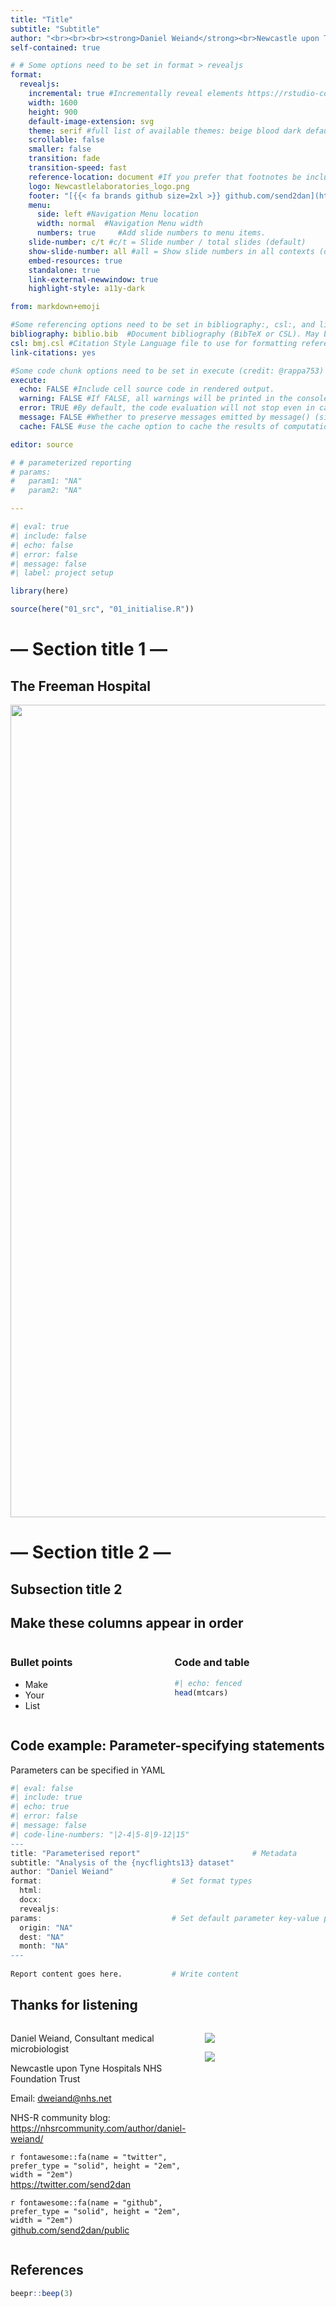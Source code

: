 ```yaml
---
title: "Title" 
subtitle: "Subtitle"
author: "<br><br><br><strong>Daniel Weiand</strong><br>Newcastle upon Tyne Hospitals NHS Foundation Trust<br><br>Event (Year) | Month Day"
self-contained: true

# # Some options need to be set in format > revealjs
format:
  revealjs:
    incremental: true #Incrementally reveal elements https://rstudio-conf-2022.github.io/get-started-quarto/materials/05-presentations.html#/lists
    width: 1600
    height: 900
    default-image-extension: svg
    theme: serif #full list of available themes: beige blood dark default league moon night serif simple sky solarized
    scrollable: false
    smaller: false
    transition: fade
    transition-speed: fast
    reference-location: document #If you prefer that footnotes be included at the end of the document, specify the reference-location: document option
    logo: Newcastlelaboratories_logo.png
    footer: "[{{< fa brands github size=2xl >}} github.com/send2dan](https://github.com/send2dan) [{{< fa brands twitter size=2xl >}} \\@send2dan](https://twitter.com/send2dan)"
    menu:
      side: left #Navigation Menu location
      width: normal  #Navigation Menu width
      numbers: true 	#Add slide numbers to menu items.
    slide-number: c/t #c/t = Slide number / total slides (default)
    show-slide-number: all #all = Show slide numbers in all contexts (default)
    embed-resources: true
    standalone: true
    link-external-newwindow: true
    highlight-style: a11y-dark

from: markdown+emoji

#Some referencing options need to be set in bibliography:, csl:, and link-citations: 
bibliography: biblio.bib  #Document bibliography (BibTeX or CSL). May be a single file or a list of files
csl: bmj.csl #Citation Style Language file to use for formatting references.
link-citations: yes

#Some code chunk options need to be set in execute (credit: @rappa753)
execute:
  echo: FALSE #Include cell source code in rendered output. 
  warning: FALSE #If FALSE, all warnings will be printed in the console instead of the output document
  error: TRUE #By default, the code evaluation will not stop even in case of errors! If we want to stop on errors, we need to set this option to FALSE.
  message: FALSE #Whether to preserve messages emitted by message() (similar to the option warning
  cache: FALSE #use the cache option to cache the results of computations. You may however need to manually refresh the cache if you know that some other input (or even time) has changed sufficiently to warrant an update. To do this, render either individual files or an entire project using the --cache-refresh option, e.g. [terminal] quarto render mydoc.qmd --cache-refresh # single doc or [terminal] quarto render --cache-refresh # entire project

editor: source

# # parameterized reporting
# params:
#   param1: "NA"
#   param2: "NA"

---
```


```r
#| eval: true
#| include: false
#| echo: false
#| error: false
#| message: false
#| label: project setup

library(here)

source(here("01_src", "01_initialise.R"))

```

# --- Section title 1 --- <br> {background-color="#023B2C"}

## The Freeman Hospital

![](images/freeman.png){width="1300"}
<br>

# --- Section title 2 --- <br> {background-color="#023B2C"}

## Subsection title 2

## Make these columns appear in order

::::: {.columns}

:::: {.column width="50%"}

### Bullet points

- Make
- Your 
- List

::::

:::: {.column width="50%"}

### Code and table

```r
#| echo: fenced
head(mtcars)
```

::::

:::::

## Code example: Parameter-specifying statements

Parameters can be specified in YAML

```r
#| eval: false
#| include: true
#| echo: true
#| error: false
#| message: false
#| code-line-numbers: "|2-4|5-8|9-12|15"
---
title: "Parameterised report"                         # Metadata
subtitle: "Analysis of the {nycflights13} dataset"
author: "Daniel Weiand"
format:                             # Set format types
  html:                                     
  docx:
  revealjs: 
params:                             # Set default parameter key-value pairs
  origin: "NA" 
  dest: "NA"                  
  month: "NA"    
---
    
Report content goes here.           # Write content
```

## Thanks for listening

:::: {.columns}

::: {.column width="60%"}

Daniel Weiand, Consultant medical microbiologist

Newcastle upon Tyne Hospitals NHS Foundation Trust

Email: <a href="mailto:dweiand@nhs.net?subject=NHS-R Conf 2022">dweiand\@nhs.net</a>

NHS-R community blog: <https://nhsrcommunity.com/author/daniel-weiand/>

`r fontawesome::fa(name = "twitter", prefer_type = "solid", height = "2em", width = "2em")` [https://twitter.com/send2dan](https://twitter.com/send2dan)

`r fontawesome::fa(name = "github", prefer_type = "solid", height = "2em", width = "2em")` [github.com/send2dan/public](https://github.com/send2dan/public)

:::

::: {.column width="40%"}

![](images/thank-you.jpg)

![](images/qr.png){fig-alt="QR code leading to https://github.com/send2dan/public" style="max-height:500px"}

:::

::::

## References {.unnumbered}

::: {#refs}
:::

<!-- # Appendix {.unnumbered} -->

```r
beepr::beep(3)
```

